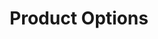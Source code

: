 ---
title: "Product Options"
description: "How to manage product options in the Spree open-source eCommerce dashboard"
---